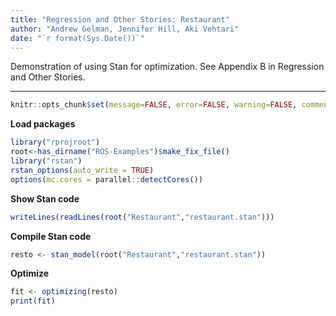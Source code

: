 ```yaml
---
title: "Regression and Other Stories: Restaurant"
author: "Andrew Gelman, Jennifer Hill, Aki Vehtari"
date: "`r format(Sys.Date())`"
---
```

Demonstration of using Stan for optimization. See Appendix B in
Regression and Other Stories.

-------------


```r
knitr::opts_chunk$set(message=FALSE, error=FALSE, warning=FALSE, comment=NA)
```

**Load packages**

```r
library("rprojroot")
root<-has_dirname("ROS-Examples")$make_fix_file()
library("rstan")
rstan_options(auto_write = TRUE)
options(mc.cores = parallel::detectCores())
```

**Show Stan code**

```r
writeLines(readLines(root("Restaurant","restaurant.stan")))
```

**Compile Stan code**

```r
resto <- stan_model(root("Restaurant","restaurant.stan"))
```

**Optimize**

```r
fit <- optimizing(resto)
print(fit)
```


